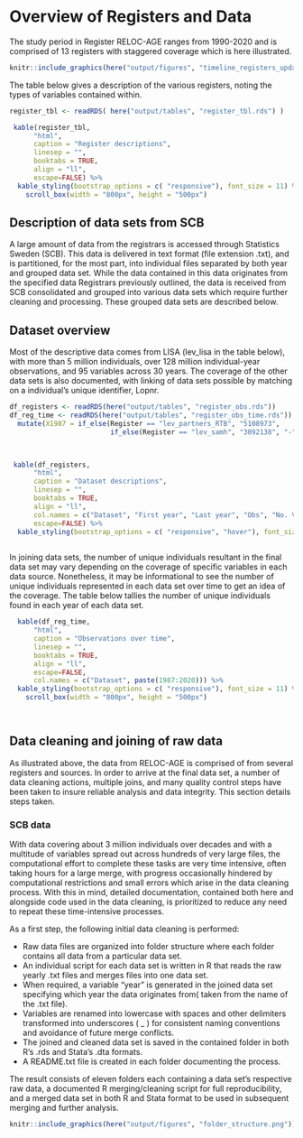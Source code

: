 # Overview of Registers and Data

The study period in Register RELOC-AGE ranges from 1990-2020 and is comprised of 13 registers with staggered coverage which is here illustrated.  

```r

knitr::include_graphics(here("output/figures", "timeline_registers_update.png"))
```


The table below gives a description of the various registers,
noting the types of variables contained within.

```r

register_tbl <- readRDS( here("output/tables", "register_tbl.rds") )

 kable(register_tbl,
      "html",
      caption = "Register descriptions",
      linesep = "",
      booktabs = TRUE,
      align = "ll",
      escape=FALSE) %>% 
  kable_styling(bootstrap_options = c( "responsive"), font_size = 11) %>%
    scroll_box(width = "800px", height = "500px")


```

## Description of data sets from SCB

A large amount of data from the registrars is accessed through Statistics Sweden (SCB).  This data is delivered in text format (file extension .txt), and is partitioned, for the most part, into individual files separated by both year and grouped data set.  While the data contained in this data originates from the specified data Registrars previously outlined, the data is received from SCB consolidated and grouped into various data sets which require further cleaning and processing.  These grouped data sets are described below. 


## Dataset overview


Most of the descriptive data comes from LISA (lev_lisa in the table below), with more than 5 million individuals, over 128 million individual-year observations, and 95 variables across 30 years.  The coverage of the other data sets is also documented, with linking of data sets possible by matching on a individual's unique identifier, Lopnr.

```r


df_registers <- readRDS(here("output/tables", "register_obs.rds"))
df_reg_time <- readRDS(here("output/tables", "register_obs_time.rds")) %>% 
  mutate(X1987 = if_else(Register == "lev_partners_RTB", "5108973",
                         if_else(Register == "lev_samh", "3092138", "-")))
  


 kable(df_registers,
      "html",
      caption = "Dataset descriptions",
      linesep = "",
      booktabs = TRUE,
      align = "ll",
      col.names = c("Dataset", "First year", "Last year", "Obs", "No. Variables", "Unique ids"),
      escape=FALSE) %>% 
  kable_styling(bootstrap_options = c( "responsive", "hover"), font_size = 11) 
 


```


In joining data sets, the number of unique individuals resultant in the final data set may vary depending on the coverage of specific variables in each data source.
Nonetheless, it may be informational to see the number of unique individuals represented in each data set over time to get an idea of the coverage.
The table below tallies the number of unique individuals found in each year of each data set.



```r

  kable(df_reg_time,
      "html",
      caption = "Observations over time",
      linesep = "",
      booktabs = TRUE,
      align = "ll",
      escape=FALSE,
      col.names = c("Dataset", paste(1987:2020))) %>% 
  kable_styling(bootstrap_options = c( "responsive"), font_size = 11) %>%
    scroll_box(width = "800px", height = "500px")




```


## Data cleaning and joining of raw data

As illustrated above, the data from RELOC-AGE is comprised of from several registers and sources.  In order to arrive at the final data set, a number of data cleaning actions, multiple joins, and many quality control steps have been taken to insure reliable analysis and data integrity.  This section details steps taken.

### SCB data

With data covering about 3 million individuals over decades and with a multitude of variables spread out across hundreds of very large files, the computational effort to complete these tasks are very time intensive, often taking hours for a large merge, with progress occasionally hindered by computational restrictions and small errors which arise in the data cleaning process.  With this in mind, detailed documentation, contained both here and alongside code used in the data cleaning, is prioritized to reduce any need to repeat these time-intensive processes. 

As a first step, the following initial data cleaning is performed:


* Raw data files are organized into folder structure where each folder contains all data from a particular data set.
* An individual script for each data set is written in R that reads the raw yearly .txt files and merges files into one data set.
* When required, a variable "year" is generated in the joined data set specifying which year the data originates from( taken from the name of the .txt file).
* Variables are renamed into lowercase with spaces and other delimiters transformed into underscores ( _ ) for consistent naming conventions and avoidance of future merge conflicts.
* The joined and cleaned data set is saved in the contained folder in both R's .rds and Stata's .dta formats.
* A README.txt file is created in each folder documenting the process.

The result consists of eleven folders each containing a data set's respective raw data, a documented R merging/cleaning script for full reproducibility, and a merged data set in both R and Stata format to be used in subsequent merging and further analysis.

```r

knitr::include_graphics(here("output/figures", "folder_structure.png"))
```




